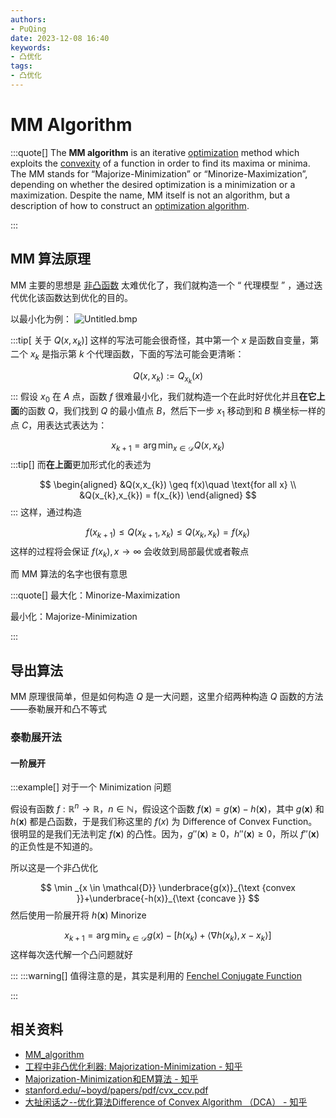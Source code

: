 ```yaml
---
authors:
- PuQing
date: 2023-12-08 16:40
keywords:
- 凸优化
tags:
- 凸优化
---
```

# MM Algorithm

:::quote[]
The **MM algorithm** is an iterative [optimization](https://en.wikipedia.org/wiki/Optimization "Optimization") method which exploits the [convexity](https://en.wikipedia.org/wiki/Convex_function "Convex function") of a function in order to find its maxima or minima. The MM stands for “Majorize-Minimization” or “Minorize-Maximization”, depending on whether the desired optimization is a minimization or a maximization. Despite the name, MM itself is not an algorithm, but a description of how to construct an [optimization algorithm](https://en.wikipedia.org/wiki/Optimization_algorithm "Optimization algorithm").

:::
## MM 算法原理

MM 主要的思想是 [非凸函数](./476bc716) 太难优化了，我们就构造一个 “ 代理模型 ” ，通过迭代优化该函数达到优化的目的。


<!--truncate-->
以最小化为例：
![Untitled.bmp](https://images.puqing.work/2023/12/08/6572e6816216d.bmp)

:::tip[ 关于 $Q(x,x_{k})$]
这样的写法可能会很奇怪，其中第一个 $x$ 是函数自变量，第二个 $x_{k}$ 是指示第 $k$ 个代理函数，下面的写法可能会更清晰：

$$
Q(x,x_{k}):= Q_{x_{k}}(x)
$$
:::
假设 $x_{0}$ 在 $A$ 点，函数 $f$ 很难最小化，我们就构造一个在此时好优化并且**在它上面**的函数 $Q$，我们找到 $Q$ 的最小值点 $B$，然后下一步 $x_{1}$ 移动到和 $B$ 横坐标一样的点 $C$，用表达式表达为：

$$
x_{k+1} = \arg \min_{x \in \mathcal{D}} Q(x,x_{k})
$$
:::tip[]
而**在上面**更加形式化的表述为

$$
\begin{aligned}
&Q(x,x_{k}) \geq f(x)\quad \text{for all x} \\
&Q(x_{k},x_{k}) = f(x_{k})
\end{aligned}
$$
:::
这样，通过构造

$$
f(x_{k+1}) \leq Q(x_{k+1},x_{k})\leq Q(x_{k},x_{k}) = f(x_{k})
$$
这样的过程将会保证 $f(x_{k}),x\to\infty$ 会收敛到局部最优或者鞍点

而 MM 算法的名字也很有意思

:::quote[]
最大化：$\text{Minorize-Maximization}$

最小化：$\text{Majorize-Minimization}$

:::
## 导出算法

MM 原理很简单，但是如何构造 $Q$ 是一大问题，这里介绍两种构造 $Q$ 函数的方法——泰勒展开和凸不等式

### 泰勒展开法

#### 一阶展开

:::example[]
对于一个 $\text{Minimization}$ 问题

假设有函数 $f:\mathbb{R}^n\to \mathbb{R}$，$n\in \mathbb{N}$，假设这个函数 $f(\mathbf{x})=g(\mathbf{x})-h(\mathbf{x})$，其中 $g(\mathbf{x})$ 和 $h(\mathbf{x})$ 都是凸函数，于是我们称这里的 $f(x)$ 为 $\text{Difference of Convex Function}$。很明显的是我们无法判定 $f(\mathbf{x})$ 的凸性。因为，$g''(\mathbf{x})\geq 0$，$h''(\mathbf{x})\geq 0$，所以 $f''(\mathbf{x})$ 的正负性是不知道的。

所以这是一个非凸优化

$$
\min _{x \in \mathcal{D}} \underbrace{g(x)}_{\text {convex }}+\underbrace{-h(x)}_{\text {concave }}
$$
然后使用一阶展开将 $h(\mathbf{x})$ $\text{Minorize}$

$$
x_{k+1} = \arg \min_{x \in \mathcal{D}} g(x) - \left[ h(x_{k}) + \left \langle \nabla h(x_{k}),x-x_{k} \right \rangle \right] 
$$
这样每次迭代解一个凸问题就好

:::
:::warning[]
值得注意的是，其实是利用的 [Fenchel Conjugate Function](./016aa31c)

:::
## 相关资料

- [MM_algorithm](https://en.wikipedia.org/wiki/MM_algorithm)
- [工程中非凸优化利器: Majorization-Minimization - 知乎](https://zhuanlan.zhihu.com/p/107204751)
- [Majorization-Minimization和EM算法 - 知乎](https://zhuanlan.zhihu.com/p/140339192)
- [stanford.edu/~boyd/papers/pdf/cvx_ccv.pdf](https://stanford.edu/~boyd/papers/pdf/cvx_ccv.pdf)
- [大扯闲话之--优化算法Difference of Convex Algorithm （DCA） - 知乎](https://zhuanlan.zhihu.com/p/484002047)

